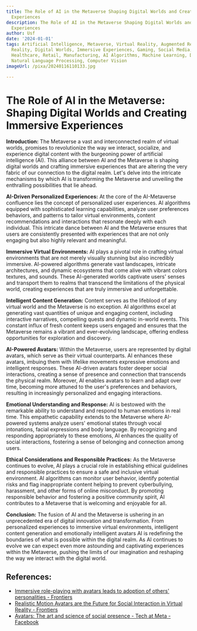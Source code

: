 ```yaml
---
title: The Role of AI in the Metaverse Shaping Digital Worlds and Creating Immersive
  Experiences
description: The Role of AI in the Metaverse Shaping Digital Worlds and Creating Immersive
  Experiences
author: Usf
date: '2024-01-01'
tags: Artificial Intelligence, Metaverse, Virtual Reality, Augmented Reality, Mixed
  Reality, Digital Worlds, Immersive Experiences, Gaming, Social Media, Education,
  Healthcare, Retail, Manufacturing, AI Algorithms, Machine Learning, Deep Learning,
  Natural Language Processing, Computer Vision
imageUrl: /pixa/20240116110133.jpg

---
```

# The Role of AI in the Metaverse: Shaping Digital Worlds and Creating Immersive Experiences

**Introduction:**
The Metaverse a vast  and interconnected  realm of virtual worlds, promises to revolutionize the way we interact, socialize, and experience  digital content with the  burgeoning power of artificial intelligence (AI). This alliance between AI and the Metaverse is shaping digital  worlds and crafting immersive experiences that are altering the  very fabric of our connection  to the digital realm. Let's delve into the intricate mechanisms by which AI is transforming the Metaverse and unveiling the enthralling possibilities that  lie ahead.

**AI-Driven Personalized Experiences:**
At the  core of the AI-Metaverse confluence lies the concept of  personalized user experiences. AI algorithms equipped with sophisticated learning  capabilities, analyze user preferences behaviors, and patterns  to tailor virtual environments, content  recommendations and interactions that resonate deeply with each individual. This intricate dance between AI and the Metaverse ensures that users  are consistently presented with experiences that are not only engaging but also highly relevant and meaningful.

**Immersive Virtual Environments:**
AI plays a pivotal role in  crafting virtual environments that are not merely visually stunning but also incredibly immersive. AI-powered algorithms generate vast landscapes, intricate  architectures, and dynamic ecosystems that come alive with vibrant colors textures, and sounds. These AI-generated worlds captivate users' senses and  transport them to  realms that transcend the limitations of the physical world, creating experiences that are truly immersive and unforgettable.

**Intelligent Content Generation:**
Content serves as the lifeblood of  any virtual world and the Metaverse  is no exception. AI  algorithms excel at generating vast quantities of unique and  engaging content, including interactive narratives, compelling quests  and dynamic in-world events. This  constant influx  of fresh content keeps users engaged and ensures that the Metaverse remains a vibrant  and ever-evolving landscape, offering endless opportunities for exploration  and discovery.

**AI-Powered Avatars:**
Within the Metaverse, users are  represented by digital  avatars, which  serve as their virtual counterparts. AI enhances these avatars, imbuing them with lifelike movements expressive emotions and intelligent responses. These AI-driven avatars foster deeper social interactions, creating a sense of presence and connection that transcends the physical realm. Moreover, AI enables avatars  to learn and adapt over time, becoming more attuned to the user's preferences  and behaviors, resulting in increasingly personalized and engaging interactions.

**Emotional Understanding and Response:**
AI  is bestowed with the remarkable ability  to understand and respond  to  human emotions in real time. This empathetic capability  extends to the Metaverse where AI-powered  systems analyze users' emotional states  through vocal intonations, facial expressions and body language. By recognizing and responding appropriately to these emotions, AI enhances the quality of social interactions,  fostering a sense of belonging and connection among users.

**Ethical Considerations and Responsible Practices:**
As the Metaverse continues to evolve, AI  plays a crucial role in establishing ethical guidelines and responsible practices to ensure  a safe  and inclusive virtual environment.  AI algorithms can  monitor user behavior, identify potential risks and flag inappropriate content helping  to prevent  cyberbullying, harassment, and other forms of online misconduct. By promoting responsible behavior and fostering a positive community spirit, AI contributes to a Metaverse that is welcoming and enjoyable for all.

**Conclusion:**
The fusion of AI and the Metaverse  is ushering  in an  unprecedented era of  digital innovation and transformation. From personalized  experiences to immersive virtual environments, intelligent content generation and emotionally intelligent avatars AI is redefining the boundaries of what  is possible within the digital realm. As AI continues to evolve we can expect even  more astounding and captivating experiences within the Metaverse, pushing the  limits of  our imagination and reshaping the way we  interact with the  digital world.

## References:
- [Immersive role-playing with avatars leads to adoption of others' personalities - Frontiers](https://www.frontiersin.org/articles/10.3389/frvir.2023.1025526)
- [Realistic Motion Avatars are the Future for Social Interaction in Virtual Reality - Frontiers](https://www.frontiersin.org/articles/10.3389/frvir.2021.750729)
- [Avatars: The art and science of social presence - Tech at Meta - Facebook](https://tech.facebook.com/reality-labs/2019/4/avatars-the-art-and-science-of-social-presence/)
